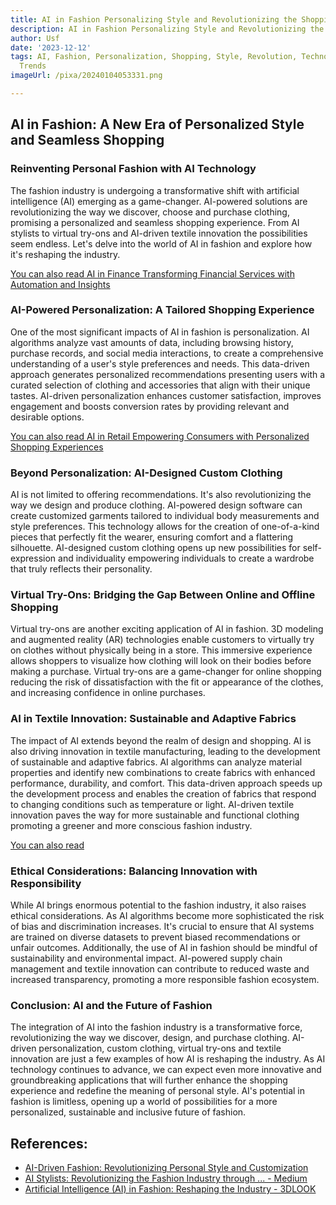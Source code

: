 ```yaml
---
title: AI in Fashion Personalizing Style and Revolutionizing the Shopping Experience
description: AI in Fashion Personalizing Style and Revolutionizing the Shopping Experience
author: Usf
date: '2023-12-12'
tags: AI, Fashion, Personalization, Shopping, Style, Revolution, Technology, Innovation,
  Trends
imageUrl: /pixa/20240104053331.png

---
```

## AI in Fashion: A New Era of Personalized Style and Seamless Shopping

### Reinventing Personal Fashion with AI Technology

The fashion  industry  is undergoing a transformative  shift with artificial intelligence (AI) emerging as a game-changer. AI-powered solutions are revolutionizing the  way we discover, choose  and purchase clothing,  promising a  personalized and seamless shopping experience. From AI stylists to virtual try-ons and AI-driven textile innovation  the  possibilities seem endless. Let's delve into the  world of AI in fashion and explore how it's reshaping the industry.

[You can also read AI in Finance Transforming Financial Services with Automation and  Insights](AI%20in%20Finance%20Transforming%20Financial%20Services%20with%20Automation%20and%20Insights)


### AI-Powered  Personalization: A Tailored Shopping Experience

One of the most significant impacts of AI  in fashion is personalization. AI algorithms analyze vast  amounts of data, including browsing history, purchase records, and social media interactions, to create a  comprehensive understanding of a user's style preferences and needs. This data-driven  approach generates personalized recommendations presenting users with a  curated selection of clothing and accessories that align with their unique tastes. AI-driven personalization enhances customer satisfaction, improves engagement and boosts conversion rates by providing relevant and desirable options.

[You  can also read AI in Retail Empowering Consumers with Personalized Shopping Experiences](AI%20in%20Retail%20Empowering%20Consumers%20with%20Personalized%20Shopping%20Experiences)


### Beyond  Personalization: AI-Designed Custom Clothing

AI is not limited to  offering recommendations. It's also revolutionizing the way we design and produce clothing. AI-powered design software can create customized garments tailored to individual body measurements and style  preferences. This technology allows for the creation  of one-of-a-kind pieces that perfectly fit the wearer, ensuring comfort and a flattering silhouette. AI-designed custom clothing opens up  new possibilities for self-expression and individuality empowering individuals to create a wardrobe that truly reflects their personality.

### Virtual Try-Ons: Bridging the Gap Between  Online and Offline Shopping

Virtual try-ons are  another exciting application of AI in fashion. 3D modeling and augmented reality (AR) technologies enable customers  to  virtually try on clothes without physically being in a store. This  immersive experience allows shoppers to visualize how  clothing will look on their bodies before making a purchase. Virtual try-ons are a game-changer for online  shopping reducing the risk of dissatisfaction with the fit or appearance of the clothes, and  increasing confidence in  online purchases.

### AI in Textile Innovation: Sustainable and  Adaptive  Fabrics

The impact of AI extends beyond the  realm of design and shopping. AI is also driving innovation in textile manufacturing, leading to the development of sustainable and adaptive fabrics.  AI  algorithms can analyze material properties and identify  new combinations to create fabrics  with enhanced performance, durability, and comfort. This data-driven approach speeds up the development process  and enables the creation of fabrics that respond  to  changing conditions such as temperature or light. AI-driven  textile innovation paves the  way for more sustainable and functional clothing promoting a greener and more conscious  fashion industry.

[You can also read  ]()


### Ethical Considerations: Balancing  Innovation with Responsibility

While AI brings enormous  potential to the fashion  industry, it also raises ethical considerations. As AI algorithms become  more sophisticated the risk of bias and discrimination increases. It's crucial to ensure that AI systems are trained on diverse datasets to prevent  biased recommendations or unfair outcomes. Additionally, the use of AI in fashion should be mindful of sustainability and environmental  impact. AI-powered supply  chain management and textile innovation can contribute to reduced waste and increased  transparency, promoting a more responsible fashion ecosystem.

### Conclusion: AI  and the  Future of Fashion

The  integration of AI into the fashion industry is a transformative force,  revolutionizing the way  we discover, design, and purchase clothing. AI-driven personalization, custom clothing, virtual try-ons and textile innovation are just a few examples of how AI is reshaping  the industry. As AI technology continues to advance, we can expect even  more innovative and groundbreaking applications  that will further enhance the shopping  experience and redefine the meaning of personal style. AI's potential in fashion is limitless, opening up a world of possibilities for a more personalized, sustainable and inclusive  future of fashion.

## References:
- [AI-Driven Fashion: Revolutionizing Personal Style and Customization](https://medium.com/@evolwe.ai/ai-driven-fashion-revolutionizing-personal-style-and-customization-8e4cf904605b)
- [AI Stylists: Revolutionizing the Fashion Industry through ... - Medium](https://medium.com/@visenze/ai-stylists-revolutionizing-the-fashion-industry-through-personalization-and-convenience-21a4cc9aada4)
- [Artificial Intelligence (AI) in Fashion: Reshaping the Industry - 3DLOOK](https://3dlook.ai/content-hub/artificial-intelligence-in-fashion/)
